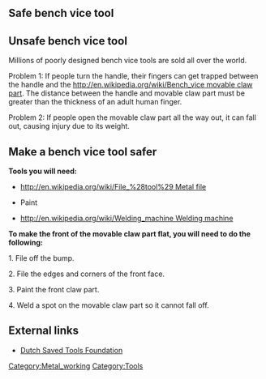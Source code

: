 == Safe bench vice tool  ==
{{Gallery
|height=122
|Image:Common safe bench vise tool.PNG|Fig. 1: Common safe bench vice tool.
}} 

== Unsafe bench vice tool  ==

Millions of poorly designed bench vice tools are sold all over the world. 

Problem 1: If people turn the handle, their fingers can get trapped between the handle and the [[http://en.wikipedia.org/wiki/Bench_vice movable claw part]]. The distance between the handle and movable claw part must be greater than the thickness of an adult human finger. 

Problem 2: If people open the movable claw part all the way out, it can fall out, causing injury due to its weight. 

{{Gallery
|height=167
|Image:Finger stuck in bench vise tool.PNG| Fig. 2: Finger stuck in bench vice tool.
|Image:Warning unsafe bench vise tool.PNG| Fig. 3: Unsafe bench vice tool.
}}

== Make a bench vice tool safer  ==

'''Tools you will need:''' 

*[[http://en.wikipedia.org/wiki/File_%28tool%29 Metal file]]

*Paint

*[[http://en.wikipedia.org/wiki/Welding_machine Welding machine]]

'''To make the front of the movable claw part flat, you will need to do the following:''' 

1. File off the bump. 

2. File the edges and corners of the front face. 

3. Paint the front claw part. 

4. Weld a spot on the movable claw part so it cannot fall off. 

{{Gallery
|height=115
|Image:Common unsafe bench vise tool.PNG|Fig. 4: Common unsafe bench vice tool.
|Image:Bench vise tool Before.PNG|Fig. 5: Bench vice tool "before."
|Image:Bench vise tool After.PNG|Fig. 6: Bench vice tool "after."
}}

== External links  ==

*[http://www.geredgereedschap.nl/ Dutch Saved Tools Foundation]

[[Category:Metal_working]] [[Category:Tools]]